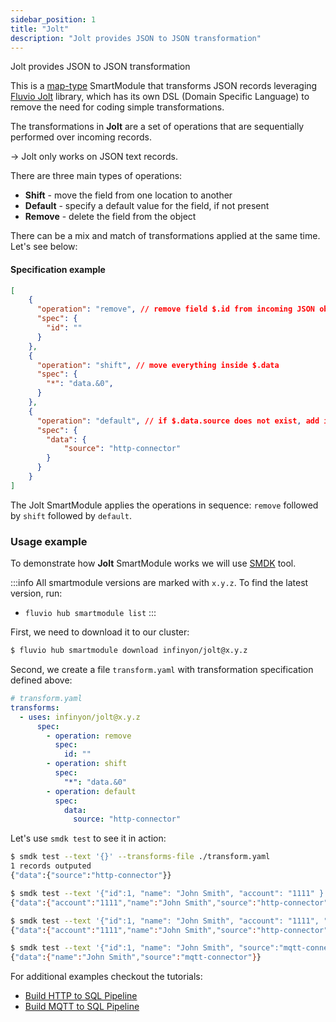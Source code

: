 ```yaml
---
sidebar_position: 1
title: "Jolt"
description: "Jolt provides JSON to JSON transformation"
---
```


Jolt provides JSON to JSON transformation

This is a [map-type] SmartModule that transforms JSON records leveraging [Fluvio Jolt] library, which has its own DSL (Domain Specific Language) to remove the need for coding simple transformations.

The transformations in **Jolt** are a set of operations that are sequentially performed over incoming records.

-> Jolt only works on JSON text records.

There are three main types of operations:
* **Shift** - move the field from one location to another
* **Default** - specify a default value for the field, if not present
* **Remove** - delete the field from the object

There can be a mix and match of transformations applied at the same time. Let's see below:

#### Specification example

```json
[
    {
      "operation": "remove", // remove field $.id from incoming JSON object
      "spec": {
        "id": ""
      }
    },
    {
      "operation": "shift", // move everything inside $.data
      "spec": {
        "*": "data.&0",
      }
    },
    {
      "operation": "default", // if $.data.source does not exist, add it with value "http-connector"
      "spec": {
        "data": {
            "source": "http-connector"
        }
      }
    }
]
```

The Jolt SmartModule applies the operations in sequence: `remove` followed by `shift` followed by `default`.

### Usage example
To demonstrate how **Jolt** SmartModule works we will use [SMDK] tool. 

:::info
All smartmodule versions are marked with `x.y.z`. To find the latest version, run:
*  `fluvio hub smartmodule list`
:::

First, we need to download it to our cluster:

```bash copy="fl"
$ fluvio hub smartmodule download infinyon/jolt@x.y.z
```

Second, we create a file `transform.yaml` with transformation specification defined above:

```yaml
# transform.yaml
transforms:
  - uses: infinyon/jolt@x.y.z
      spec:
        - operation: remove
          spec:
            id: ""
        - operation: shift
          spec:
            "*": "data.&0"
        - operation: default
          spec:
            data:
              source: "http-connector"
```

Let's use `smdk test` to see it in action:


```bash copy="fl"
$ smdk test --text '{}' --transforms-file ./transform.yaml
1 records outputed
{"data":{"source":"http-connector"}}
```

```bash copy="fl"
$ smdk test --text '{"id":1, "name": "John Smith", "account": "1111" }' --transforms-file ./transform.yaml
{"data":{"account":"1111","name":"John Smith","source":"http-connector"}}
```

```bash copy="fl"
$ smdk test --text '{"id":1, "name": "John Smith", "account": "1111", "type": "custom" }' --transforms-file ./transform.yaml
{"data":{"account":"1111","name":"John Smith","source":"http-connector","type":"custom"}}
```

```bash copy="fl"
$ smdk test --text '{"id":1, "name": "John Smith", "source":"mqtt-connector" }' --transforms-file ./transform.yaml
{"data":{"name":"John Smith","source":"mqtt-connector"}}
```


For additional examples checkout the tutorials:
* [Build HTTP to SQL Pipeline]
* [Build MQTT to SQL Pipeline]


[Fluvio Jolt]: https://github.com/infinyon/fluvio-jolt
[map-type]: /docs/latest/connectors/smartmodules/features/operators/map
[Build HTTP to SQL Pipeline]: /docs/latest/fluvio/tutorials/http-to-sql
[Build MQTT to SQL Pipeline]: /docs/latest/fluvio/tutorials/mqtt-to-sql
[SMDK]: smartmodules/smdk.mdx